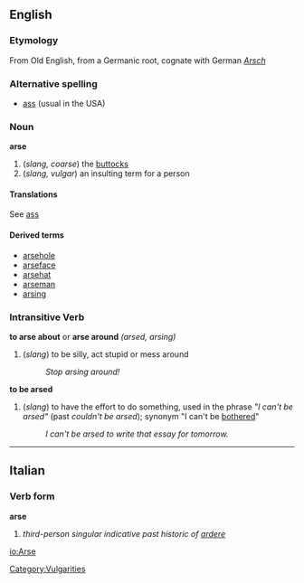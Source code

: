 ==English==

===Etymology===
From Old English, from a Germanic root, cognate with German ''[[Arsch]]''

===Alternative spelling===
*[[ass]] (usual in the USA)

===Noun===
'''arse'''
#(''slang, coarse'') the [[buttocks]]
#(''slang, vulgar'') an insulting term for a person

====Translations====
See [[ass]]

====Derived terms====
*[[arsehole]]
*[[arseface]]
*[[arsehat]]
*[[arseman]]
*[[arsing]]

===Intransitive Verb===
'''to arse about''' or '''arse around''' ''(arsed, arsing)''
#(''slang'') to be silly, act stupid or mess around
#:''Stop arsing around!''

'''to be arsed'''
#(''slang'') to have the effort to do something, used in the phrase ''"I can't be arsed"'' (past ''couldn't be arsed''); synonym "I can't be [[bothered]]"
#:''I can't be arsed to write that essay for tomorrow.''

[[Category:Vulgarities]]
----

==Italian==
===Verb form===
'''arse'''

# ''third-person singular indicative past historic of [[ardere]]''

[[io:Arse]]